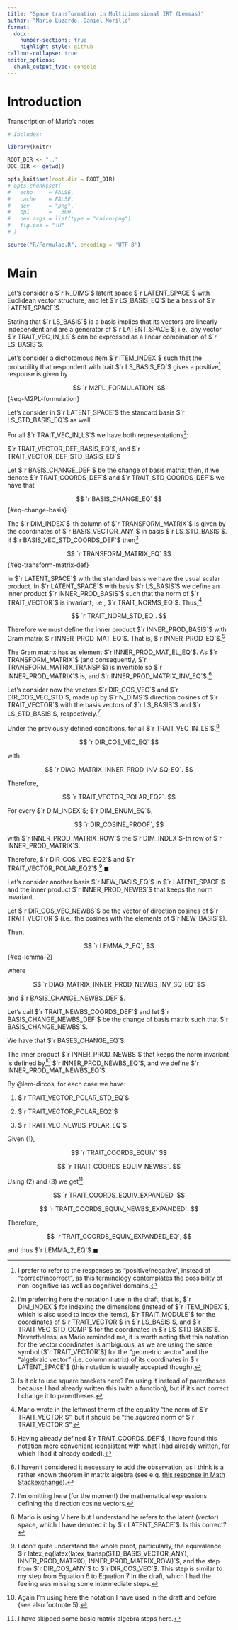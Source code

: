 ```yaml
---
title: "Space transformation in Multidimensional IRT (Lemmas)"
author: "Mario Luzardo, Daniel Morillo"
format:
  docx:
    number-sections: true
    highlight-style: github  
callout-collapse: true
editor_options: 
  chunk_output_type: console
---
```


# Introduction

Transcription of Mario's notes

```r
# Includes:

library(knitr)

ROOT_DIR <- ".."
DOC_DIR <- getwd()

opts_knit$set(root.dir = ROOT_DIR)
# opts_chunk$set(
#   echo     = FALSE,
#   cache    = FALSE,
#   dev      = "png",
#   dpi      =   300,
#   dev.args = list(type = "cairo-png"),
#   fig.pos = "!H"
# )
```

```r
source("R/Formulae.R", encoding = 'UTF-8')
```

# Main

Let's consider a $`r N_DIMS`$ latent space $`r LATENT_SPACE`$ with Euclidean
vector structure, and let $`r LS_BASIS_EQ`$ be a basis of $`r LATENT_SPACE`$.

::: callout-note
Stating that $`r LS_BASIS`$ is a basis implies that its vectors are linearly
independent and are a generator of $`r LATENT_SPACE`$; i.e., any vector
$`r TRAIT_VEC_IN_LS`$ can be expressed as a linear combination of
$`r LS_BASIS`$.
:::

Let's consider a dichotomous item $`r ITEM_INDEX`$ such that the probability
that respondent with trait $`r LS_BASIS_EQ`$ gives a positive[^1] response is
given by

$$
  `r M2PL_FORMULATION`
$$ {#eq-M2PL-formulation}

Let's consider in $`r LATENT_SPACE`$ the standard basis $`r LS_STD_BASIS_EQ`$ as
well.

For all $`r TRAIT_VEC_IN_LS`$ we have both representations[^2]:

$`r TRAIT_VECTOR_DEF_BASIS_EQ`$, and $`r TRAIT_VECTOR_DEF_STD_BASIS_EQ`$

Let $`r BASIS_CHANGE_DEF`$ be the change of basis matrix; then, if we denote
$`r TRAIT_COORDS_DEF`$ and $`r TRAIT_STD_COORDS_DEF`$ we have that

$$
  `r BASIS_CHANGE_EQ`
$$ {#eq-change-basis}

The $`r DIM_INDEX`$-th column of $`r TRANSFORM_MATRIX`$ is given by the
coordinates of $`r BASIS_VECTOR_ANY`$ in basis $`r LS_STD_BASIS`$. If
$`r BASIS_VEC_STD_COORDS_DEF`$ then[^3]

$$
  `r TRANSFORM_MATRIX_EQ`
$$ {#eq-transform-matrix-def}

In $`r LATENT_SPACE`$ with the standard basis we have the usual scalar product.
In $`r LATENT_SPACE`$ with basis $`r LS_BASIS`$ we define an inner product
$`r INNER_PROD_BASIS`$ such that the norm of $`r TRAIT_VECTOR`$ is invariant,
i.e., $`r TRAIT_NORMS_EQ`$. Thus,[^4]

$$
  `r TRAIT_NORM_STD_EQ`.
$$

Therefore we must define the inner product $`r INNER_PROD_BASIS`$ with Gram
matrix $`r INNER_PROD_MAT_EQ`$. That is, $`r INNER_PROD_EQ`$.[^5]

The Gram matrix has as element $`r INNER_PROD_MAT_EL_EQ`$. As
$`r TRANSFORM_MATRIX`$ (and consequently, $`r TRANSFORM_MATRIX_TRANSP`$) is
invertible so $`r INNER_PROD_MATRIX`$ is, and
$`r INNER_PROD_MATRIX_INV_EQ`$.[^6]

Let's consider now the vectors $`r DIR_COS_VEC`$ and $`r DIR_COS_VEC_STD`$, made
up by $`r N_DIMS`$ direction cosines of $`r TRAIT_VECTOR`$ with the basis
vectors of $`r LS_BASIS`$ and $`r LS_STD_BASIS`$, respectively.[^7]

::: {#lem-dircos}
Under the previously defined conditions, for all $`r TRAIT_VEC_IN_LS`$,[^8]

$$
  `r DIR_COS_VEC_EQ`
$$

with

$$
  `r DIAG_MATRIX_INNER_PROD_INV_SQ_EQ`.
$$

Therefore,

$$
  `r TRAIT_VECTOR_POLAR_EQ2`.
$$

::: proof
For every $`r DIM_INDEX`$; $`r DIM_ENUM_EQ`$,

$$
  `r DIR_COSINE_PROOF`,
$$

with $`r INNER_PROD_MATRIX_ROW`$ the $`r DIM_INDEX`$-th row of
$`r INNER_PROD_MATRIX`$.

Therefore, $`r DIR_COS_VEC_EQ2`$ and $`r TRAIT_VECTOR_POLAR_EQ2`$.[^9]
$\blacksquare$
:::
:::

::: {#lem-convert-spaces}
Let's consider another basis $`r NEW_BASIS_EQ`$ in $`r LATENT_SPACE`$ and the
inner product $`r INNER_PROD_NEWBS`$ that keeps the norm invariant.

Let $`r DIR_COS_VEC_NEWBS`$ be the vector of direction cosines of
$`r TRAIT_VECTOR`$ (i.e., the cosines with the elements of $`r NEW_BASIS`$).

Then,

$$
  `r LEMMA_2_EQ`,
$$ {#eq-lemma-2}

where

$$
  `r DIAG_MATRIX_INNER_PROD_NEWBS_INV_SQ_EQ`
$$

and $`r BASIS_CHANGE_NEWBS_DEF`$.

::: proof
Let's call $`r TRAIT_NEWBS_COORDS_DEF`$ and let $`r BASIS_CHANGE_NEWBS_DEF`$ be
the change of basis matrix such that $`r BASIS_CHANGE_NEWBS`$.

We have that $`r BASES_CHANGE_EQ`$.

The inner product $`r INNER_PROD_NEWBS`$ that keeps the norm invariant is
defined by[^10] $`r INNER_PROD_NEWBS_EQ`$, and we define
$`r INNER_PROD_MAT_NEWBS_EQ`$.

By @lem-dircos, for each case we have:

1.  $`r TRAIT_VECTOR_POLAR_STD_EQ`$

2.  $`r TRAIT_VECTOR_POLAR_EQ2`$

3.  $`r TRAIT_VEC_NEWBS_POLAR_EQ`$

Given (1),

$$
  `r TRAIT_COORDS_EQUIV`
$$

$$
  `r TRAIT_COORDS_EQUIV_NEWBS`.
$$

Using (2) and (3) we get[^11]

$$
  `r TRAIT_COORDS_EQUIV_EXPANDED`
$$

$$
  `r TRAIT_COORDS_EQUIV_NEWBS_EXPANDED`.
$$

Therefore,

$$
  `r TRAIT_COORDS_EQUIV_EXPANDED_EQ`,
$$

and thus $`r LEMMA_2_EQ`$.$\blacksquare$
:::
:::

[^1]: I prefer to refer to the responses as "positive/negative", instead of
    "correct/incorrect", as this terminology contemplates the possibility of
    non-cognitive (as well as cognitive) domains.

[^2]: I'm preferring here the notation I use in the draft, that is,
    $`r DIM_INDEX`$ for indexing the dimensions (instead of $`r ITEM_INDEX`$,
    which is also used to index the items), $`r TRAIT_MODULE`$ for the
    coordinates of $`r TRAIT_VECTOR`$ in $`r LS_BASIS`$, and
    $`r TRAIT_VEC_STD_COMP`$ for the coordinates in $`r LS_STD_BASIS`$.
    Nevertheless, as Mario reminded me, it is worth noting that this notation
    for the vector coordinates is ambiguous, as we are using the same symbol
    ($`r TRAIT_VECTOR`$) for the "geometric vector" and the "algebraic vector"
    (i.e. column matrix) of its coordinates in $`r LATENT_SPACE`$ (this notation
    is usually accepted though).

[^3]: Is it ok to use square brackets here? I'm using it instead of parentheses
    because I had already written this (with a function), but if it's not
    correct I change it to parentheses.

[^4]: Mario wrote in the leftmost therm of the equality "the norm of
    $`r TRAIT_VECTOR`$", but it should be "the *squared* norm of
    $`r TRAIT_VECTOR`$".

[^5]: Having already defined $`r TRAIT_COORDS_DEF`$, I have found this notation
    more convenient (consistent with what I had already written, for which I had
    it already coded).

[^6]: I haven't considered it necessary to add the observation, as I think is a
    rather known theorem in matrix algebra (see e.g. [this response in Math
    Stackexchange](https://math.stackexchange.com/a/340234/1082326 "Response to 'Transpose of inverse vs inverse of transpose'")).

[^7]: I'm omitting here (for the moment) the mathematical expressions defining
    the direction cosine vectors.

[^8]: Mario is using $V$ here but I understand he refers to the latent (vector)
    space, which I have denoted it by $`r LATENT_SPACE`$. Is this correct?

[^9]: I don't quite understand the whole proof, particularly, the equivalence
    $`r latex_eq(latex(latex_transp(STD_BASIS_VECTOR_ANY), INNER_PROD_MATRIX), INNER_PROD_MATRIX_ROW)`$,
    and the step from $`r DIR_COS_ANY`$ to $`r DIR_COS_VEC`$. This step is
    similar to my step from Equation 6 to Equation 7 in the draft, which I had
    the feeling was missing some intermediate steps.

[^10]: Again I'm using here the notation I have used in the draft and before
    (see also footnote 5).

[^11]: I have skipped some basic matrix algebra steps here.
